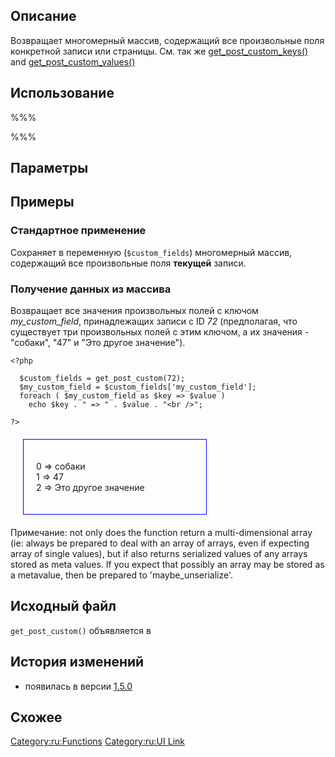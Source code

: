 {{Languages|
{{en|Function Reference/get post custom}}
{{ru|Справочник_по_функциям/get post custom}}
{{ja|関数リファレンス/get post custom}}
}}

{{ru:Stub}}

== Описание ==

Возвращает многомерный массив, содержащий все произвольные поля конкретной записи или страницы. См. так же [[Function_Reference/get_post_custom_keys|get_post_custom_keys()]] and [[Function_Reference/get_post_custom_values|get_post_custom_values()]]

== Использование ==

%%% <?php get_post_custom($post_id); ?> %%%

== Параметры ==

{{Parameter|$post_id|integer|ID записи, пользовательские поля которой должны возвращаться.|optional|Текущая запись}}

== Примеры ==

=== Стандартное применение ===

Сохраняет в переменную (<tt>$custom_fields</tt>) многомерный массив, содержащий все произвольные поля '''текущей''' записи.
 <?php $custom_fields = get_post_custom(); ?>

=== Получение данных из массива ===

Возвращает все значения произвольных полей с ключом ''my_custom_field'', принадлежащих записи с ID ''72'' (предполагая, что существует три произвольных полей с этим ключом, а их значения - "собаки", "47" и "Это другое значение").

<pre><?php

  $custom_fields = get_post_custom(72);
  $my_custom_field = $custom_fields['my_custom_field'];
  foreach ( $my_custom_field as $key => $value )
    echo $key . " => " . $value . "<br />";

?>
</pre>

<div style="border:1px solid blue; width:50%; margin: 20px; padding:20px">
0 => собаки<br/>
1 => 47<br/>
2 => Это другое значение
</div>

Примечание: not only does the function return a multi-dimensional array (ie: always be prepared to deal with an array of arrays, even if expecting array of single values), but if also returns serialized values of any arrays stored as meta values.
If you expect that possibly an array may be stored as a metavalue, then be prepared to 'maybe_unserialize'.

== Исходный файл ==

<tt>get_post_custom()</tt> объявляется в {{Trac|wp-includes/post.php}}

== История изменений ==

* появилась в версии [[Version 1.5|1.5.0]]

== Схожее ==

{{Post Meta Tags}}

{{Tag Footer}}

[[Category:ru:Functions]]
[[Category:ru:UI Link]]